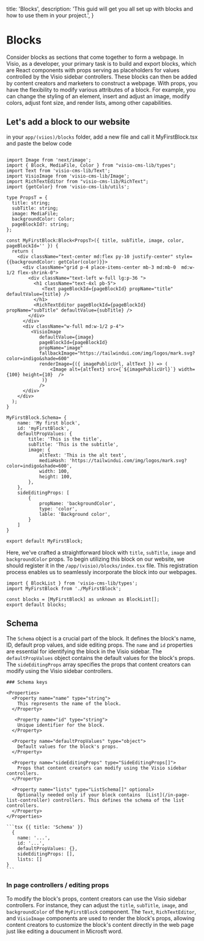   title: 'Blocks',
  description:
    'This guid will get you all set up with blocks and how to use them in your project.',
}

# Blocks


Consider blocks as sections that come together to form a webpage. In Visio, as a developer, your primary task is to build and export blocks, which are React components with props serving as placeholders for values controlled by the Visio sidebar controllers. These blocks can then be added by content creators and marketers to construct a webpage. With props, you have the flexibility to modify various attributes of a block. For example, you can change the styling of an element, insert and adjust an image, modify colors, adjust font size, and render lists, among other capabilities.

## Let's add a block to our website

in your `app/(viios)/blocks` folder, add a new file and call it MyFirstBlock.tsx and paste the below code

```tsx {{title:"/app/(visio)/blocks/MyFirstBlock.tsx"}}

import Image from 'next/image';
import { Block, MediaFile, Color } from "visio-cms-lib/types";
import Text from 'visio-cms-lib/Text';
import VisioImage from 'visio-cms-lib/Image';
import RichTextEditor from "visio-cms-lib/RichText";
import {getColor} from 'visio-cms-lib/utils';

type PropsT = {
  title: string;
  subTitle: string;
  image: MediaFile;
  backgroundColor: Color;
  pageBlockId?: string;
};

const MyFirstBlock:Block<PropsT>({ title, subTitle, image, color, pageBlockId='' }) {
  return (
    <div className="text-center md:flex py-10 justify-center" style={{backgroundColor: getColor(color)}}>
      <div className="grid p-4 place-items-center mb-3 md:mb-0  md:w-1/2 flex-shrink-0">
        <div className="text-left w-full lg:p-36 ">
          <h1 className="text-4xl pb-5">
             <Text pageBlockId={pageBlockId} propName="title" defaultValue={title} />
          </h1>
          <RichTextEditor pageBlockId={pageBlockId} propName="subTitle" defaultValue={subTitle} />
        </div>
      </div>
      <div className="w-full md:w-1/2 p-4">
         <VisioImage
            defaultValue={image}
            pageBlockId={pageBlockId}
            propName="image"
            fallbackImage="https://tailwindui.com/img/logos/mark.svg?color=indigo&shade=600"
            renderImage={({ imagePublicUrl, altText }) => (
                <Image alt={altText} src={`${imagePublicUrl}`} width={100} height={10}  />
             )}
            />
      </div>
    </div>
  );
}

MyFirstBlock.Schema= {
    name: 'My first block',
    id: 'myFirstBlock',
    defaultPropValues: {
        title: 'This is the title',
        subTitle: 'This is the subtitle',
        image: {
            altText: 'This is the alt text',
            mediaHash: 'https://tailwindui.com/img/logos/mark.svg?color=indigo&shade=600',
            width: 100,
            height: 100,
        },
    },
    sideEditingProps: [
        {
            propName: 'backgroundColor',
            type: 'color',
            lable: 'Background color',
        }
    ]
}

export default MyFirstBlock;

```

Here, we've crafted a straightforward block with `title`, `subTitle`, `image` and `backgroundColor` props. To begin utilizing this block on our website, we should register it in the `/app/(visio)/blocks/index.tsx` file. This registration process enables us to seamlessly incorporate the block into our webpages.
```tsx {{title:"/app/(visio)/blocks/index.tsx"}}
import { BlockList } from 'visio-cms-lib/types';
import MyFirstBlock from './MyFirstBlock';

const blocks = [MyFirstBlock] as unknown as BlockList[];
export default blocks;

```

## Schema

The `Schema` object is a crucial part of the block. It defines the block's name, ID, default prop values, and side editing props. The `name` and `id` properties are essential for identifying the block in the Visio sidebar. The `defaultPropValues` object contains the default values for the block's props. The `sideEditingProps` array specifies the props that content creators can modify using the Visio sidebar controllers.




<Row>
  <Col>

    ### Schema keys

    <Properties>
      <Property name="name" type="string">
        This represents the name of the block.
      </Property>

       <Property name="id" type="string">
        Unique identifier for the block.
      </Property>

      <Property name="defaultPropValues" type="object">
        Default values for the block's props.
      </Property>

      <Property name="sideEditingProps" type="SideEditingProps[]">
        Props that content creators can modify using the Visio sidebar controllers.
      </Property>

      <Property name="lists" type="ListSchema[]" optional>
        Optionally needed only if your block contains  [List](/in-page-list-controller) controllers. This defines the schema of the list controllers.
      </Property>
    </Properties>

  </Col>
  <Col sticky>

    ```tsx {{ title: 'Schema' }}
      {
        name: '...',
        id: '...',
        defaultPropValues: {},
        sideEditingProps: [],
        lists: []
    }
    ```

  </Col>
</Row>


### In page controllers / editing props

To modify the block's props, content creators can use the Visio sidebar controllers. For instance, they can adjust the `title`, `subTitle`, `image`, and `backgroundColor` of the `MyFirstBlock` component. The `Text`, `RichTextEditor`, and `VisioImage` components are used to render the block's props, allowing content creators to customize the block's content directly in the web page just like editing a doucument in Microsft word.